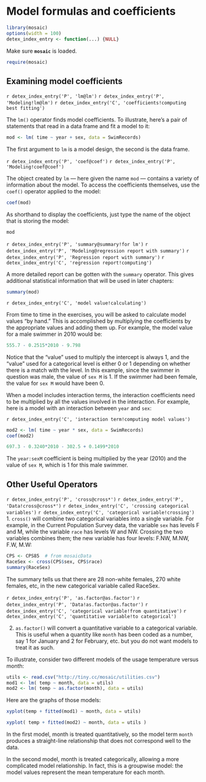 # Model formulas and coefficients

```r
library(mosaic)
options(width = 100)
detex_index_entry <- function(...) {NULL}
```

Make sure **`mosaic`** is loaded.

```r
require(mosaic)
```
 
## Examining model coefficients 
 
`r detex_index_entry('P', 'lm@lm')` 
`r detex_index_entry('P', 'Modeling!lm@lm')` 
`r detex_index_entry('C', 'coefficients!computing best fitting')`
 
 
 
The `lm()` operator finds model coefficients. To illustrate,
here's a pair of statements that read in a data frame and fit a model
to it:
```r
mod <- lm( time ~ year + sex, data = SwimRecords) 
```
The first argument to `lm` is a model design, the second is the data frame.

`r detex_index_entry('P', 'coef@coef')` 
`r detex_index_entry('P', 'Modeling!coef@coef')` 

The object  created by `lm` --- here given the name `mod` --- contains a variety of
information about the model.
To access the coefficients themselves, use the `coef()`
operator applied to the model:
```r
coef(mod)
```

As shorthand to display the coefficients, just type the
name of the object that is storing the model:
```r
mod
```

`r detex_index_entry('P', 'summary@summary!for lm')` 
`r detex_index_entry('P', 'Modeling@regression report with summary')` 
`r detex_index_entry('P', 'Regression report with summary')` 
`r detex_index_entry('C', 'regression report!computing')` 

A more detailed report can be gotten with the `summary`
operator. This gives additional statistical information
that will be used in later chapters:
```r
summary(mod)
```

`r detex_index_entry('C', 'model value!calculating')` 

From time to time in the exercises, you will be asked to calculate
model values "by hand."  This is accomplished by multiplying
the coefficients by the appropriate values and adding them up.  For
example, the model value for a male swimmer in 2010 would be:
```r
555.7 - 0.2515*2010 - 9.798
```

Notice that the "value" used to multiply the intercept is always 1,
and the "value" used for a categorical level is either 0 or 1
depending on whether there is a match with the level.  In this example,
since the swimmer in question was male, the value of `sex M` is 1.
If the swimmer had been female, the value for
`sex M` would have been 0.

When a model includes interaction terms, the interaction coefficients
need to be multiplied by all the values involved in the interaction.
For example, here is a model with an interaction between `year` and
`sex`:

`r detex_index_entry('C', 'interaction term!computing model values')` 
```r
mod2 <- lm( time ~ year * sex, data = SwimRecords)
coef(mod2)
```
```r
697.3 - 0.3240*2010 - 302.5 + 0.1499*2010
```

The `year:sexM` coefficient is being multiplied by the year
(2010) and the value of `sex M`, which is 1 for this
male swimmer.

## Other Useful Operators

<!-- begin description -->


`r detex_index_entry('P', 'cross@cross*')` 
`r detex_index_entry('P', 'Data!cross@cross*')` 
`r detex_index_entry('C', 'crossing categorical variables')` 
`r detex_index_entry('C', 'categorical variable!crossing')` 
1. `cross()` will combine two categorical variables into a single
  variable.  For example, in the Current Population Survey data, the
  variable `sex` has levels F and M, while the variable `race`
  has levels W and NW.  Crossing the two variables combines them; the
  new variable has four levels: F.NW, M.NW, F.W, M.W:
  
```r
CPS <- CPS85  # from mosaicData
RaceSex <- cross(CPS$sex, CPS$race)
summary(RaceSex)
```

The summary tells us that there are 28 non-white females, 270 white females, etc, in the new categorical variable called RaceSex.

`r detex_index_entry('P', 'as.factor@as.factor')` 
`r detex_index_entry('P', 'Data!as.factor@as.factor')` 
`r detex_index_entry('C', 'categorical variable!from quantitative')` 
`r detex_index_entry('C', 'quantitative variable!to categorical')` 

2. `as.factor()` will convert a quantitative variable to a categorical
  variable.  This is useful when a quantity like `month` has been
  coded as a number, say 1 for January and 2 for February, etc.
  but you do not want models to treat it as such.

  To illustrate, consider two different models of the usage
  temperature versus month:
```r
utils <- read.csv("http://tiny.cc/mosaic/utilities.csv")
mod1 <- lm( temp ~ month, data = utils)
mod2 <- lm( temp ~ as.factor(month), data = utils)
```

Here are the graphs of those models:

```r
xyplot(temp + fitted(mod1) ~ month, data = utils)
```


```r
xyplot( temp + fitted(mod2) ~ month, data = utils )
```

<!-- 

utils <- read.csv("/users/kaplan/kaplanfiles/sbook/datasets/utilities.csv")
mod1 <- lm( temp ~ month, data = utils)
xyplot( temp ~ month, data = utils, main = "Model 1")
trellis.focus()
x <- seq(1,12)
y <- 39.04 + 1.63*x
llines(x,y,col = 'red',lwd = 3)
trellis.unfocus()

mod2 <- lm( temp ~ as.factor(month)-1, data = utils)
x <- 1:12
y <- as.numeric( coefficients(mod2))
xyplot( temp ~ month, data = utils, main = "Model 2")
trellis.focus()
llines(  x,y, lwd = 3, col = 'red')
trellis.unfocus()
end comment -->

In the first model, month is treated quantitatively, so the model term
`month` produces a straight-line relationship that does not
correspond well to the data.

In the second model, month is treated categorically, allowing a more
complicated model relationship.  In fact, this is a groupwise model: the model values represent the mean temperature for each month.

<!--  #. abbreviate] shortens the names of factors -->

<!-- end description -->
